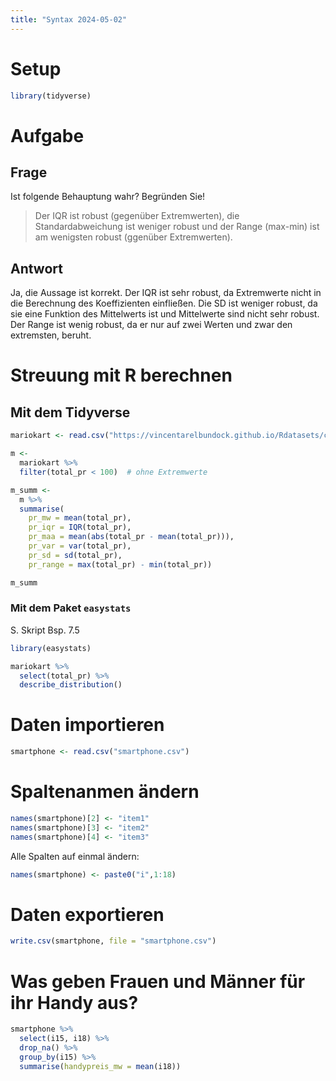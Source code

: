 ```yaml
---
title: "Syntax 2024-05-02"
---
```


# Setup

```r
library(tidyverse)
```


# Aufgabe 

## Frage

Ist folgende Behauptung wahr? Begründen Sie!

>   Der IQR ist robust (gegenüber Extremwerten), die Standardabweichung ist weniger robust und der Range (max-min) ist am wenigsten robust (ggenüber Extremwerten).


## Antwort

Ja, die Aussage ist korrekt. Der IQR ist sehr robust, da Extremwerte nicht in die Berechnung des Koeffizienten einfließen. Die SD ist weniger robust, da sie eine Funktion des Mittelwerts ist und Mittelwerte sind nicht sehr robust. Der Range ist wenig robust, da er nur auf zwei Werten und zwar den extremsten, beruht.



# Streuung mit R berechnen


## Mit dem Tidyverse


```r
mariokart <- read.csv("https://vincentarelbundock.github.io/Rdatasets/csv/openintro/mariokart.csv")

m <-
  mariokart %>%
  filter(total_pr < 100)  # ohne Extremwerte

m_summ <- 
  m %>% 
  summarise(
    pr_mw = mean(total_pr),
    pr_iqr = IQR(total_pr),
    pr_maa = mean(abs(total_pr - mean(total_pr))),
    pr_var = var(total_pr),
    pr_sd = sd(total_pr),
    pr_range = max(total_pr) - min(total_pr))

m_summ
```


### Mit dem Paket `easystats`

S. Skript Bsp. 7.5


```r
library(easystats)

mariokart %>% 
  select(total_pr) %>% 
  describe_distribution()
```



# Daten importieren

```r
smartphone <- read.csv("smartphone.csv")
```


# Spaltenanmen ändern

```r
names(smartphone)[2] <- "item1"
names(smartphone)[3] <- "item2"
names(smartphone)[4] <- "item3"
```

Alle Spalten auf einmal ändern:

```r
names(smartphone) <- paste0("i",1:18)
```

# Daten exportieren

```r
write.csv(smartphone, file = "smartphone.csv")
```


# Was geben Frauen und Männer für ihr Handy aus?


```r
smartphone %>% 
  select(i15, i18) %>% 
  drop_na() %>% 
  group_by(i15) %>% 
  summarise(handypreis_mw = mean(i18))
```




